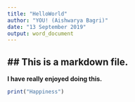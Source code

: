 ---
title: "HelloWorld"
author: "YOU! (Aishwarya Bagri)"
date: "13 September 2019"
output: word_document
---

## ## This is a markdown file. 


**I have really enjoyed doing this.**



```{r}
print("Happiness")
```


